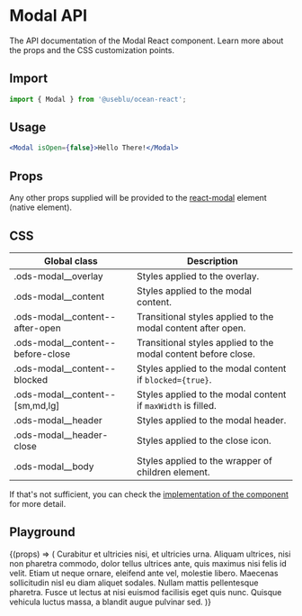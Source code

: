 
<Meta title="Components/Modal" component={Modal} />

# Modal API

The API documentation of the Modal React component. Learn more about the props and the CSS customization points.

## Import

```javascript
import { Modal } from '@useblu/ocean-react';
```

## Usage

```jsx
<Modal isOpen={false}>Hello There!</Modal>
```

## Props

<ArgsTable of="." />

Any other props supplied will be provided to the [react-modal](https://github.com/reactjs/react-modal) element (native element).

## CSS

| Global class                        | Description                                                    |
| ----------------------------------- | -------------------------------------------------------------- |
| .ods-modal\_\_overlay               | Styles applied to the overlay.                                 |
| .ods-modal\_\_content               | Styles applied to the modal content.                           |
| .ods-modal\_\_content--after-open   | Transitional styles applied to the modal content after open.   |
| .ods-modal\_\_content--before-close | Transitional styles applied to the modal content before close. |
| .ods-modal\_\_content--blocked      | Styles applied to the modal content if `blocked={true}`.       |
| .ods-modal\_\_content--[sm,md,lg]   | Styles applied to the modal content if `maxWidth` is filled.   |
| .ods-modal\_\_header                | Styles applied to the modal header.                            |
| .ods-modal\_\_header-close          | Styles applied to the close icon.                              |
| .ods-modal\_\_body                  | Styles applied to the wrapper of children element.             |

If that's not sufficient, you can check the [implementation of the component](https://github.com/Pagnet/ocean-ds-web/blob/master/packages/ocean-react/src/Modal/Modal.tsx) for more detail.

## Playground

<Canvas>
  <Story
    name="Playground"
    args={{ isOpen: false }}
    argTypes={{
      isOpen: { control: 'boolean' },
    }}
  >
    {(props) => (
      <Modal
        {...props}
        contentLabel="Minimal Modal Example"
        ariaHideApp={false}
      >
        Curabitur et ultricies nisi, et ultricies urna. Aliquam ultrices, nisi
        non pharetra commodo, dolor tellus ultrices ante, quis maximus nisi
        felis id velit. Etiam ut neque ornare, eleifend ante vel, molestie
        libero. Maecenas sollicitudin nisl eu diam aliquet sodales. Nullam
        mattis pellentesque pharetra. Fusce ut lectus at nisi euismod facilisis
        eget quis nunc. Quisque vehicula luctus massa, a blandit augue pulvinar
        sed.
      </Modal>
    )}
  </Story>
</Canvas>
